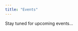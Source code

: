 ```yaml
---
title: "Events"
---
```



Stay tuned for upcoming events...

<!-- --- -->
<!-- #### Contact -->

<!-- pamela dot fuhrmeister at uni hyphen potsdam dot de   -->
<!-- pamfuhrmeister at gmail dot com -->
